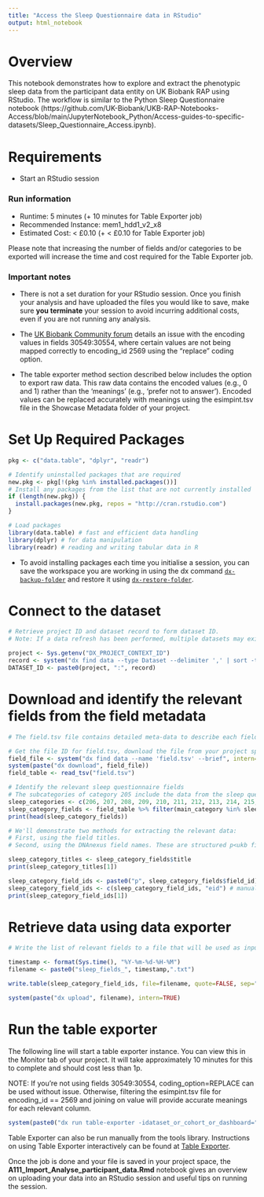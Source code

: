 ```yaml
---
title: "Access the Sleep Questionnaire data in RStudio"
output: html_notebook
---
```


# Overview

This notebook demonstrates how to explore and extract the phenotypic sleep data from the participant data entity on UK Biobank RAP using RStudio. The workflow is similar to the Python Sleep Questionnaire notebook (https://github.com/UK-Biobank/UKB-RAP-Notebooks-Access/blob/main/JupyterNotebook_Python/Access-guides-to-specific-datasets/Sleep_Questionnaire_Access.ipynb).


# Requirements

- Start an RStudio session

### Run information

- Runtime:  5 minutes (+ 10 minutes for Table Exporter job)
- Recommended Instance:  mem1_hdd1_v2_x8
- Estimated Cost: < £0.10 (+ < £0.10 for Table Exporter job)

Please note that increasing the number of fields and/or categories to be exported will increase the time and cost required for the Table Exporter job.

### Important notes

- There is not a set duration for your RStudio session. Once you finish your analysis and have uploaded the files you would like to save, make sure **you terminate** your session to avoid incurring additional costs, even if you are not running any analysis.

- The [UK Biobank Community forum](https://community.ukbiobank.ac.uk/hc/en-gb/community/posts/26387043393821) details an issue with the encoding values in fields 30549:30554, where certain values are not being mapped correctly to encoding_id 2569 using the "replace" coding option.
* The table exporter method section described below includes the option to export raw data. This raw data contains the encoded values (e.g., 0 and 1) rather than the 'meanings' (e.g., 'prefer not to answer'). Encoded values can be replaced accurately with meanings using the esimpint.tsv file in the Showcase Metadata folder of your project.

# Set Up Required Packages

```r

pkg <- c("data.table", "dplyr", "readr")

# Identify uninstalled packages that are required
new.pkg <- pkg[!(pkg %in% installed.packages())]
# Install any packages from the list that are not currently installed
if (length(new.pkg)) {
  install.packages(new.pkg, repos = "http://cran.rstudio.com")
}

# Load packages
library(data.table) # fast and efficient data handling
library(dplyr) # for data manipulation
library(readr) # reading and writing tabular data in R
```

-   To avoid installing packages each time you initialise a session, you can save the workspace you are working in using the dx command [`dx-backup-folder`](https://dnanexus.gitbook.io/uk-biobank-rap/working-on-the-research-analysis-platform/using-rstudio-on-the-research-analysis-platform#backing-up-workspace-to-the-project) and restore it using [`dx-restore-folder`](https://dnanexus.gitbook.io/uk-biobank-rap/working-on-the-research-analysis-platform/using-rstudio-on-the-research-analysis-platform#restoring-a-workspace).


# Connect to the dataset

```r

# Retrieve project ID and dataset record to form dataset ID.
# Note: If a data refresh has been performed, multiple datasets may exist. The code below for record ensures that the most recent dataset is retrieved.

project <- Sys.getenv("DX_PROJECT_CONTEXT_ID")
record <- system("dx find data --type Dataset --delimiter ',' | sort -t ',' -k2,2r | head -n1 | awk -F ',' '{print $5}'", intern = TRUE)
DATASET_ID <- paste0(project, ":", record)
```

# Download and identify the relevant fields from the field metadata

```r

# The field.tsv file contains detailed meta-data to describe each field. This includes a field title that matches between the data Showcase and the UK Biobank RAP.

# Get the file ID for field.tsv, download the file from your project space, and then read the downloaded file. 
field_file <- system("dx find data --name 'field.tsv' --brief", intern=TRUE)
system(paste("dx download", field_file))
field_table <- read_tsv("field.tsv")

# Identify the relevant sleep questionnaire fields
# The subcategories of category 205 include the data from the sleep questionnaire. Categories are listed here for simplicity but could instead be extracted from the catbrowse.tsv file in the Showcase metadata folder of every project.
sleep_categories <- c(206, 207, 208, 209, 210, 211, 212, 213, 214, 215, 216)
sleep_category_fields <- field_table %>% filter(main_category %in% sleep_categories)
print(head(sleep_category_fields))

# We'll demonstrate two methods for extracting the relevant data:
# First, using the field titles.
# Second, using the DNAnexus field names. These are structured p<ukb file id> so UK Biobank field ID 30427 would become p30427. For more information on Instancing, including the field name structure for fields with multiple instances, see: https://community.ukbiobank.ac.uk/hc/en-gb/articles/15955986227357-What-is-an-instance-index.

sleep_category_titles <- sleep_category_fields$title
print(sleep_category_titles[1])

sleep_category_field_ids <- paste0("p", sleep_category_fields$field_id)
sleep_category_field_ids <- c(sleep_category_field_ids, "eid") # manually add eid column to the list
print(sleep_category_field_ids[1])
```

# Retrieve data using data exporter

```r

# Write the list of relevant fields to a file that will be used as input for the table exporter application.

timestamp <- format(Sys.time(), "%Y-%m-%d-%H-%M")
filename <- paste0("sleep_fields_", timestamp,".txt")

write.table(sleep_category_field_ids, file=filename, quote=FALSE, sep="\t", row.names=FALSE, col.names=FALSE)

system(paste("dx upload", filename), intern=TRUE)
```

# Run the table exporter

The following line will start a table exporter instance. You can view this in the Monitor tab of your project. It will take approximately 10 minutes for this to complete and should cost less than 1p. 

NOTE: If you're not using fields 30549:30554, coding_option=REPLACE can be used without issue. Otherwise, filtering the esimpint.tsv file for encoding_id == 2569 and joining on value will provide accurate meanings for each relevant column.

```r
system(paste0("dx run table-exporter -idataset_or_cohort_or_dashboard=", DATASET_ID, " -ifield_names_file_txt=", filename, " -ientity=participant -ioutput='sleep_data' -iheader_style=FIELD-NAME -icoding_option=RAW"), intern = TRUE) 
```

Table Exporter can also be run manually from the tools library. Instructions on using Table Exporter interactively can be found at [Table Exporter](https://ukbiobank.dnanexus.com/app/table-exporter).

Once the job is done and your file is saved in your project space, the **A111_Import_Analyse_participant_data.Rmd** notebook gives an overview on uploading your data into an RStudio session and useful tips on running the session.